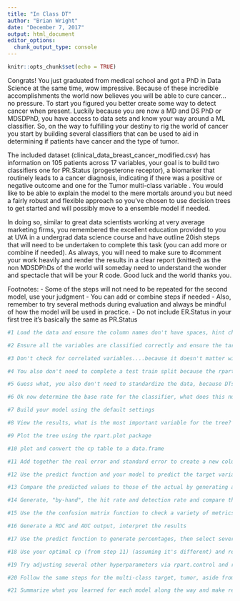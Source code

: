 ```yaml
---
title: "In Class DT"
author: "Brian Wright"
date: "December 7, 2017"
output: html_document
editor_options: 
  chunk_output_type: console
---
```


```r
knitr::opts_chunk$set(echo = TRUE)
```

Congrats! You just graduated from medical school and got a PhD in Data Science at the same time, wow impressive. Because of these incredible accomplishments the world now believes you will be able to cure cancer...no pressure. To start you figured you better create some way to detect cancer when present. Luckily because you are now a MD and DS PhD or MDSDPhD, you have access to data sets and know your way around a ML classifier. So, on the way to fulfilling your destiny to rig the world of cancer you start by building several classifiers that can be used to aid in determining if patients have cancer and the type of tumor. 

The included dataset (clinical_data_breast_cancer_modified.csv) has information on 105 patients across 17 variables, your goal is to build two classifiers one for PR.Status (progesterone receptor), a biomarker that routinely leads to a cancer diagnosis, indicating if there was a positive or negative outcome and one for the Tumor multi-class variable . You would like to be able to explain the model to the mere mortals around you but need a fairly robust and flexible approach so you've chosen to use decision trees to get started and will possibly move to a ensemble model if needed. 

In doing so, similar to  great data scientists working at very average marketing firms, you remembered the excellent education provided to you at UVA in a undergrad data science course and have outline 20ish steps that will need to be undertaken to complete this task (you can add more or combine if needed).  As always, you will need to make sure to #comment your work heavily and render the results in a clear report (knitted) as the non MDSDPhDs of the world will someday need to understand the wonder and spectacle that will be your R code. Good luck and the world thanks you. 

 Footnotes: 
-	Some of the steps will not need to be repeated for the second model, use your judgment
-	You can add or combine steps if needed
-	Also, remember to try several methods during evaluation and always be mindful of how the model will be used in practice.
- Do not include ER.Status in your first tree it's basically the same as PR.Status


```r
#1 Load the data and ensure the column names don't have spaces, hint check.names.  

```

```r
#2 Ensure all the variables are classified correctly and ensure the target variable for "PR.Status" is 0 for negative and 1 for positive
```

```r
#3 Don't check for correlated variables....because it doesn't matter with Decision Trees...that was easy
```


```r
#4 You also don't need to complete a test train split because the rpart defaults to 10 fold cross-validation to train the model...you're welcome. (You can certainly build trees with a test and train)

```

```r

#5 Guess what, you also don't need to standardize the data, because DTs don't give a ish, they make local decisions...keeps getting easier 

```

```r
#6 Ok now determine the base rate for the classifier, what does this number mean.  For the multi-class this will be the individual percentages for each class. 

```

```r
#7 Build your model using the default settings
```

```r
#8 View the results, what is the most important variable for the tree? 
```

```r
#9 Plot the tree using the rpart.plot package
```

```r
#10 plot and convert the cp table to a data.frame
```

```r
#11 Add together the real error and standard error to create a new column and determine the optimal number of splits.
```

```r
#12 Use the predict function and your model to predict the target variable. 
```

```r
#13 Compare the predicted values to those of the actual by generating a matrix ("by-hand").
```

```r
#14 Generate, "by-hand", the hit rate and detection rate and compare the detection rate to your original baseline rate. How did your model work?
```

```r
#15 Use the the confusion matrix function to check a variety of metrics and comment on the metric that might be best for this type of analysis.  
```

```r
#16 Generate a ROC and AUC output, interpret the results
```

```r
#17 Use the predict function to generate percentages, then select several different threshold levels using the confusion matrix function and interpret the results? What metric should we be trying to optimize. 
```

```r
#18 Use your optimal cp (from step 11) (assuming it's different) and rerun the model, how does this impact the quality of the model. 
```

```r
#19 Try adjusting several other hyperparameters via rpart.control and review the model evaluation metrics. 
```

```r
#20 Follow the same steps for the multi-class target, tumor, aside from step 1, 2 and 14. For step 15 compare to the four base rates and see how you did. 
```

```r
#21 Summarize what you learned for each model along the way and make recommendations to the world on how this could be used moving forward, being careful not to over promise. 
```



